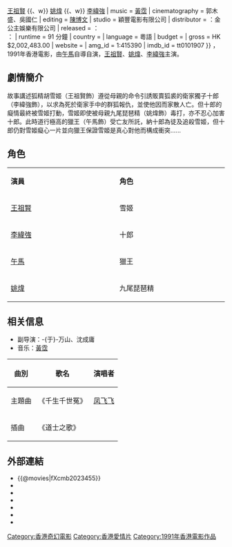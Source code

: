 {{Infobox Film
| name           = 靈狐
| original_name  = ''{{lang|en|Fox Legend}}''
| image          = Fox Legend poster.jpg
| image_size     = 
| caption        = 
| director       = [[午馬|午馬]]
| producer       = 金長權、楊靜南
| producer_2     = 王大衛
| writer         = 陳錦昌
| narrator       = 
| starring       = [[午馬|午馬]] {{、w}} [[王祖賢|王祖賢]] {{、w}} [[姚煒|姚煒]] {{、w}} [[李緯強|李緯強]] 
| music          = [[黃霑|黃霑]]
| cinematography = 郭木盛、吳國仁
| editing        = [[陳博文|陳博文]]
| studio         = 穎豐電影有限公司
| distributor    = {{BHKG}}：金公主娛樂有限公司
| released       = {{TWN}}：{{start date|1990|11|10}}<br>{{HKG-1959}}：{{film date|1991|10|4}}
| runtime        = 91 分鐘
| country        = {{英屬香港電影}}
| language       = 粵語
| budget         = 
| gross          = HK $2,002,483.00
| website        = 
| amg_id         = 1:415390
| imdb_id        = tt0101907
}}
{{engname|《靈狐》|''Fox Legend''}}，1991年香港電影，由[[午馬|午馬]]自導自演，[[王祖賢|王祖賢]]、[[姚煒|姚煒]]、[[李緯強|李緯強]]主演。

==劇情簡介==

故事講述狐精胡雪姬（王祖賢飾）遵從母親的命令引誘販賣狐裘的衛家獨子十郎（李緯強飾），以求為死於衛家手中的群狐報仇，並使他因而家散人亡。但十郎的癡情最終被雪姬打動，雪姬即使被母親九尾琵琶精（姚煒飾）毒打，亦不忍心加害十郎。此時道行極高的獵王（午馬飾）受亡友所託，納十郎為徒及追殺雪姬，但十郎仍對雪姬癡心一片並向獵王保證雪姬是真心對他而構成衝突......

==角色==
{|class="wikitable" style="width:60%"
|- style="background:cornflowerblue; color:white" align=center
|style="width:12%"|'''演員'''||style="width:12%"|'''角色'''
|-
|[[王祖賢|王祖賢]]||雪姬
|-
|[[李緯強|李緯強]]||十郎
|-
|[[午馬|午馬]]||獵王
|-
|[[姚煒|姚煒]]||九尾琵琶精
|}

== 相关信息 ==
*副导演：-{于}-万山、沈成庸
*音乐：[[黃霑|黃霑]]

{|class="wikitable"
!'''曲別'''||'''歌名'''||'''演唱者'''
|-
|主題曲||《千生千世冤》||[[凤飞飞|凤飞飞]]
|-
|插曲||《道士之歌》||
|}

== 外部連結 ==
*{{@movies|fXcmb2023455}}
*{{hkmdb title|7480}}
*{{Mtime|34815}}
*{{douban}}
*{{rotten-tomatoes|fox-legend}}
*{{Amg movie|415390}}
*{{imdb title|0101907}}

[[Category:香港奇幻電影|Category:香港奇幻電影]]
[[Category:香港愛情片|Category:香港愛情片]]
[[Category:1991年香港電影作品|Category:1991年香港電影作品]]